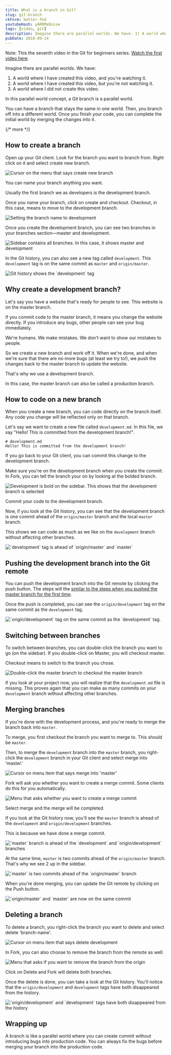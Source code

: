 ```yaml
---
title: What is a branch in Git?
slug: git-branch
ckForm: better-fed
youtubeHash: yARRMa9zssw
tags: [video, git]
description: Imagine there are parallel worlds. We have. 1) A world where I have created this video, and you're watching it. 2) A world where I have created this video, but you're not watching it. 3) A world where I did not create this video. With this concept, a Git branch is a parallel world.
pubDate: 2018-09-14
---
```


Note: This the seventh video in the Git for beginners series. [Watch the first video here](/blog/setting-up-git).

Imagine there are parallel worlds. We have:

1. A world where I have created this video, and you're watching it.
2. A world where I have created this video, but you're not watching it.
3. A world where I did not create this video.

In this parallel world concept, a Git branch is a parallel world.

You can have a branch that stays the same in one world. Then, you branch off into a different world. Once you finish your code, you can complete the initial world by merging the changes into it.

{/* more */}

## How to create a branch

Open up your Git client. Look for the branch you want to branch from. Right click on it and select create new branch.

<Image
  src='/images/2018/git-branch/create-new-branch.png'
  alt='Cursor on the menu that says create new branch'
/>

You can name your branch anything you want.

Usually the first branch we as developers is the development branch.

Once you name your branch, click on create and checkout. Checkout, in this case, means to move to the development branch.

<Image
  src='/images/2018/git-branch/name-branch.png'
  alt='Setting the branch name to development'
/>

Once you create the development branch, you can see two branches in your branches section—master and development.

<Image
  src='/images/2018/git-branch/sidebar.png'
  alt='Sidebar contains all branches. In this case, it shows master and development'
/>

In the Git history, you can also see a new tag called `development`. This `development` tag is on the same commit as `master` and `origin/master`.

<Image
  src='/images/2018/git-branch/history.png'
  alt='Git history shows the `development` tag'
/>

## Why create a development branch?

Let's say you have a website that's ready for people to see. This website is on the master branch.

If you commit code to the master branch, it means you change the website directly. If you introduce any bugs, other people can see your bug immediately.

We're humans. We make mistakes. We don't want to show our mistakes to people.

So we create a new branch and work off it. When we're done, and when we're sure that there are no more bugs (at least we try to!), we push the changes back to the master branch to update the website.

That's why we use a development branch.

In this case, the master branch can also be called a production branch.

## How to code on a new branch

When you create a new branch, you can code directly on the branch itself. Any code you change will be reflected only on that branch.

Let's say we want to create a new file called `development.md`. In this file, we say "Hello! This is committed from the development branch!".

```
# development.md
Hello! This is committed from the development branch!
```

If you go back to your Git client, you can commit this change to the development branch.

Make sure you're on the development branch when you create the commit. In Fork, you can tell the branch your on by looking at the bolded branch.

<Image
  src='/images/2018/git-branch/sidebar-2.png'
  alt='Development is bold on the sidebar. This shows that the development branch is selected'
/>

Commit your code to the development branch.

Now, if you look at the Git history, you can see that the development branch is one commit ahead of the `origin/master` branch and the local `master` branch.

This shows we can code as much as we like on the `development` branch without affecting other branches.

<Image
  src='/images/2018/git-branch/history-2.png'
  alt='`development` tag is ahead of `origin/master` and `master`'
/>

## Pushing the development branch into the Git remote

You can push the development branch into the Git remote by clicking the push button. The steps will the [similar to the steps when you pushed the master branch for the first time](/blog/pushing-to-a-git-remote).

Once the push is completed, you can see the `origin/development` tag on the same commit as the `development` tag.

<Image
  src='/images/2018/git-branch/history-3.png'
  alt='`origin/development` tag on the same commit as the `development` tag.'
/>

## Switching between branches

To switch between branches, you can double-click the branch you want to go (on the sidebar). If you double-click on Master, you will checkout master.

Checkout means to switch to the branch you chose.

<Image
  src='/images/2018/git-branch/sidebar-3.png'
  alt='Double-click the master branch to checkout the master branch'
/>

If you look at your project now, you will realize that the `development.md` file is missing. This proves again that you can make as many commits on your `development` branch without affecting other branches.

## Merging branches

If you're done with the development process, and you're ready to merge the branch back into `master`.

To merge, you first checkout the branch you want to merge to. This should be `master`.

Then, to merge the `development` branch into the `master` branch, you right-click the `development` branch in your Git client and select merge into 'master.'

<Image
  src='/images/2018/git-branch/merge-1.png'
  alt="Cursor on menu item that says merge into 'master'"
  caption=''
/>

Fork will ask you whether you want to create a merge commit. Some clients do this for you automatically.

<Image
  src='/images/2018/git-branch/merge-2.png'
  alt='Menu that asks whether you want to create a merge commit'
  caption=''
/>

Select merge and the merge will be completed.

If you look at the Git history now, you'll see the `master` branch is ahead of the `development` and `origin/development` branches.

This is because we have done a merge commit.

<Image
  src='/images/2018/git-branch/history-4.png'
  alt='`master` branch is ahead of the `development` and `origin/development` branches'
/>

At the same time, `master` is two commits ahead of the `origin/master` branch. That's why we see 2 up in the sidebar.

<Image
  src='/images/2018/git-branch/sidebar-4.png'
  alt='`master` is two commits ahead of the `origin/master` branch'
/>

When you're done merging, you can update the Git remote by clicking on the Push button.

<Image
  src='/images/2018/git-branch/history-5.png'
  alt='`origin/master` and `master` are now on the same commit'
/>

## Deleting a branch

To delete a branch, you right-click the branch you want to delete and select delete 'branch-name'.

<Image
  src='/images/2018/git-branch/delete-1.png'
  alt='Cursor on menu item that says delete development'
/>

In Fork, you can also choose to remove the branch from the remote as well.

<Image
  src='/images/2018/git-branch/delete-2.png'
  alt='Menu that asks if you want to remove the branch from the origin'
/>

Click on Delete and Fork will delete both branches.

Once the delete is done, you can take a look at the Git history. You'll notice that the `origin/development` and `development` tags have both disappeared from the history.

<Image
  src='/images/2018/git-branch/history-6.png'
  alt='`origin/development` and `development` tags have both disappeared from the history'
/>

## Wrapping up

A branch is like a parallel world where you can create commit without introducing bugs into production code. You can always fix the bugs before merging your branch into the production code.

